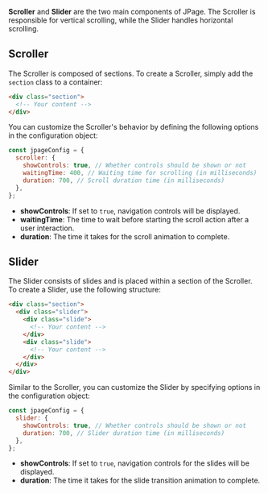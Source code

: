 **Scroller** and **Slider** are the two main components of JPage. The Scroller is responsible for vertical scrolling, while the Slider handles horizontal scrolling.

## Scroller

The Scroller is composed of sections. To create a Scroller, simply add the `section` class to a container:

```html
<div class="section">
  <!-- Your content -->
</div>
```

You can customize the Scroller's behavior by defining the following options in the configuration object:

```javascript
const jpageConfig = {
  scroller: {
    showControls: true, // Whether controls should be shown or not
    waitingTime: 400, // Waiting time for scrolling (in milliseconds)
    duration: 700, // Scroll duration time (in milliseconds)
  },
};
```

- **showControls**: If set to `true`, navigation controls will be displayed.
- **waitingTime**: The time to wait before starting the scroll action after a user interaction.
- **duration**: The time it takes for the scroll animation to complete.

## Slider

The Slider consists of slides and is placed within a section of the Scroller. To create a Slider, use the following structure:

```html
<div class="section">
  <div class="slider">
    <div class="slide">
      <!-- Your content -->
    </div>
    <div class="slide">
      <!-- Your content -->
    </div>
  </div>
</div>
```

Similar to the Scroller, you can customize the Slider by specifying options in the configuration object:

```javascript
const jpageConfig = {
  slider: {
    showControls: true, // Whether controls should be shown or not
    duration: 700, // Slider duration time (in milliseconds)
  },
};
```

- **showControls**: If set to `true`, navigation controls for the slides will be displayed.
- **duration**: The time it takes for the slide transition animation to complete.
